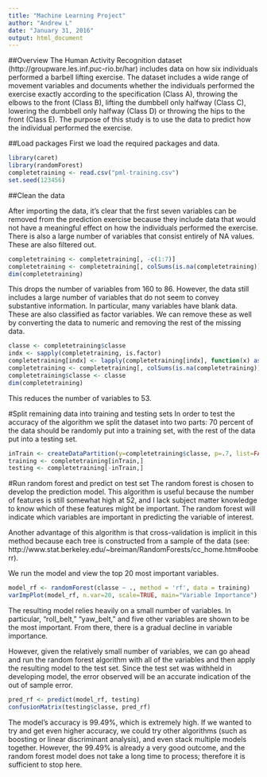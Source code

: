 ```yaml
---
title: "Machine Learning Project"
author: "Andrew L"
date: "January 31, 2016"
output: html_document
---
```


##Overview
The Human Activity Recognition dataset (http://groupware.les.inf.puc-rio.br/har) includes data on how six individuals performed a barbell lifting exercise. The dataset includes a wide range of movement variables and documents whether the individuals performed the exercise exactly according to the specification (Class A), throwing the elbows to the front (Class B), lifting the dumbbell only halfway (Class C), lowering the dumbbell only halfway (Class D) or throwing the hips to the front (Class E). The purpose of this study is to use the data to predict how the individual performed the exercise. 

##Load packages
First we load the required packages and data.
```r
library(caret)
library(randomForest)
completetraining <- read.csv("pml-training.csv")
set.seed(123456)
```

##Clean the data

After importing the data, it's clear that the first seven variables can be removed from the prediction exercise because they include data that would not have a meaningful effect on how the individuals performed the exercise. There is also a large number of variables that consist entirely of NA values. These are also filtered out.

```r
completetraining <- completetraining[, -c(1:7)]
completetraining <- completetraining[, colSums(is.na(completetraining)) == 0]
dim(completetraining)
```

This drops the number of variables from 160 to 86. However, the data still includes a large number of variables that do not seem to convey substantive information. In particular, many variables have blank data. These are also classified as factor variables. We can remove these as well by converting the data to numeric and removing the rest of the missing data.

```r
classe <- completetraining$classe
indx <- sapply(completetraining, is.factor)
completetraining[indx] <- lapply(completetraining[indx], function(x) as.numeric(as.character(x)))
completetraining <- completetraining[, colSums(is.na(completetraining)) == 0]
completetraining$classe <- classe
dim(completetraining)
```

This reduces the number of variables to 53.

#Split remaining data into training and testing sets
In order to test the accuracy of the algorithm we split the dataset into two parts: 70 percent of the data should be randomly put into a training set, with the rest of the data put into a testing set.

```r
inTrain <- createDataPartition(y=completetraining$classe, p=.7, list=FALSE)
training <- completetraining[inTrain,]
testing <- completetraining[-inTrain,]
```

#Run random forest and predict on test set
The random forest is chosen to develop the prediction model. This algorithm is useful because the number of features is still somewhat high at 52, and I lack subject matter knowledge to know which of these features might be important. The random forest will indicate which variables are important in predicting the variable of interest.

Another advantage of this algorithm is that cross-validation is implicit in this method because each tree is constructed from a sample of the data (see: http://www.stat.berkeley.edu/~breiman/RandomForests/cc_home.htm#ooberr).

We run the model and view the top 20 most important variables.

```r
model_rf <- randomForest(classe ~ ., method = 'rf', data = training)
varImpPlot(model_rf, n.var=20, scale=TRUE, main="Variable Importance")
```

The resulting model relies heavily on a small number of variables. In particular, "roll_belt," "yaw_belt," and five other variables are shown to be the most important. From there, there is a gradual decline in variable importance.

However, given the relatively small number of variables, we can go ahead and run the random forest algorithm with all of the variables and then apply the resulting model to the test set. Since the test set was withheld in developing model, the error observed will be an accurate indication of the out of sample error.

```r
pred_rf <- predict(model_rf, testing)
confusionMatrix(testing$classe, pred_rf)
```

The model's accuracy is 99.49%, which is extremely high. If we wanted to try and get even higher accuracy, we could try other algorithms (such as boosting or linear discriminant analysis), and even stack multiple models together. However, the 99.49% is already a very good outcome, and the random forest model does not take a long time to process; therefore it is sufficient to stop here.

